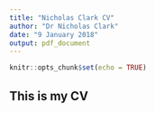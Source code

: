 ```yaml
---
title: "Nicholas Clark CV"
author: "Dr Nicholas Clark"
date: "9 January 2018"
output: pdf_document
---
```


```r
knitr::opts_chunk$set(echo = TRUE)
```

## This is my CV
